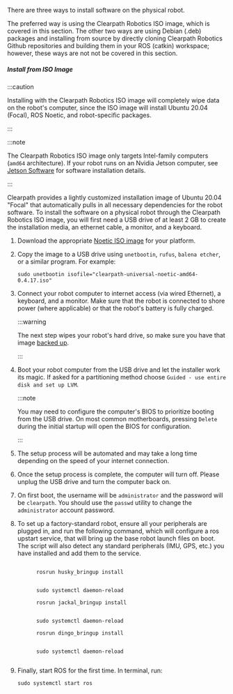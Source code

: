 
There are three ways to install software on the physical robot.

The preferred way is using the Clearpath Robotics ISO image, which is covered in this section.
The other two ways are using Debian (.deb) packages and installing from source by directly
cloning Clearpath Robotics Github repositories and building them in your ROS (catkin) workspace;
however, these ways are not not be covered in this section.

##### Install from ISO Image

:::caution

Installing with the Clearpath Robotics ISO image will completely wipe data on the robot's computer,
since the ISO image will install Ubuntu 20.04 (Focal), ROS Noetic, and robot-specific packages.

:::

:::note

The Clearpath Robotics ISO image only targets Intel-family computers (`amd64` architecture).
If your robot runs on an Nvidia Jetson computer, see
[Jetson Software](/docs/computers/jetson/jetson_software) for software installation details.

:::

Clearpath provides a lightly customized installation image of Ubuntu 20.04 "Focal" that automatically
pulls in all necessary dependencies for the robot software. To install the software on a
physical robot through the Clearpath Robotics ISO image, you will first need a USB drive of at least
2 GB to create the installation media, an ethernet cable, a monitor, and a keyboard.

1. Download the appropriate [Noetic ISO image](https://packages.clearpathrobotics.com/stable/images/latest/noetic-focal/)
   for your platform.

2. Copy the image to a USB drive using `unetbootin`, `rufus`, `balena etcher`, or a similar program. For example:

   ```
   sudo unetbootin isofile="clearpath-universal-noetic-amd64-0.4.17.iso"
   ```

3. Connect your robot computer to internet access (via wired Ethernet), a keyboard, and a monitor. Make sure that the
   robot is connected to shore power (where applicable) or that the robot's battery is fully charged.

   :::warning

   The next step wipes your robot's hard drive, so make sure you have that image [backed up](#performing-a-backup).

   :::

4. Boot your robot computer from the USB drive and let the installer work its magic. If asked for a partitioning method
   choose `Guided - use entire disk and set up LVM`.

   :::note

   You may need to configure the computer's BIOS to prioritize booting from the USB drive. On most common
   motherboards, pressing `Delete` during the initial startup will open the BIOS for configuration.

   :::

5. The setup process will be automated and may take a long time depending on the speed of your internet connection.
6. Once the setup process is complete, the computer will turn off. Please unplug the USB drive and turn the computer back on.
7. On first boot, the username will be `administrator` and the password will be `clearpath`. You should use the
   `passwd` utility to change the `administrator` account password.
8. To set up a factory-standard robot, ensure all your peripherals are plugged in, and run the following command,
   which will configure a ros upstart service, that will bring up the base robot launch files on boot.
   The script will also detect any standard peripherals (IMU, GPS, etc.) you have installed and add them to
   the service.

   <Tabs groupId="ros_versions">
     <TabItem
       value="husky"
       label="Husky"
       default
     >
       <code>
         rosrun husky_bringup install
         <br />
         sudo systemctl daemon-reload
       </code>
     </TabItem>
     <TabItem
       value="jackal"
       label="Jackal"
     >
       <code>
         rosrun jackal_bringup install
         <br />
         sudo systemctl daemon-reload
       </code>
     </TabItem>
     <TabItem
       value="dingo"
       label="Dingo"
     >
       <code>
         rosrun dingo_bringup install
         <br />
         sudo systemctl daemon-reload
       </code>
     </TabItem>
   </Tabs>

9. Finally, start ROS for the first time. In terminal, run:

   ```
   sudo systemctl start ros
   ```

<!-- The ros-noetic-*-robot packages don't seem to exist, so commenting out this section for now.

##### Installing from Debian Packages

If you are installing software on a physical robot through Debian packages, you will first
need to ensure that the robot's computer is running Ubuntu 20.04 (Focal) and ROS Noetic.

1. Before you can install the Dingo packages, you need to configure Ubuntu's APT package
    manager to add Clearpath's package server.

    1. Install the authentication key for the packages.clearpathrobotics.com repository. In terminal, run:

        ```
        wget https://packages.clearpathrobotics.com/public.key -O - | sudo apt-key add -
        ```

    2. Add the debian sources for the repository. In terminal, run:

       ```
       sudo sh -c 'echo "deb https://packages.clearpathrobotics.com/stable/ubuntu $(lsb_release -cs) main" > /etc/apt/sources.list.d/clearpath-latest.list'
       ```

    3. Update your computer's package cache. In terminal, run:

        ```
        sudo apt-get update
        ```

  2. After the robot's computer is configured to use Clearpath's debian package repository,
     you can install the robot-specific packages.

      1. On a physical robot, you should only need the robot packages. In terminal, run:

          <Tabs groupId="ros_versions">
            <TabItem
              value="husky"
              label="Husky"
              default
            >
              <code>sudo apt-get install ros-noetic-husky-robot</code>
            </TabItem>
            <TabItem
              value="dingo"
              label="Dingo"
            >
              <code>sudo apt-get install ros-noetic-dingo-robot</code>
            </TabItem>
          </Tabs>

      2. Install the `robot_upstart` job and configure the bringup service so that ROS will launch each time the robot starts. In terminal, run:

          <Tabs groupId="ros_versions">
            <TabItem
              value="husky"
              label="Husky"
              default
            >
              <code>rosrun husky_bringup install<br />sudo systemctl daemon-reload</code>
            </TabItem>
            <TabItem
              value="dingo"
              label="Dingo"
            >
              <code>rosrun dingo_bringup install<br />sudo systemctl daemon-reload</code>
            </TabItem>
          </Tabs>

      3. Finally, start ROS for the first time. In terminal, run:

            ```
            sudo systemctl start ros
            ```
-->
